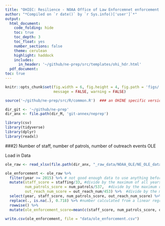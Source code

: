 ```yaml
---
title: "OHIEC: Resilience - NOAA Office of Law Enforcemnet enforcement actions"
author: "*Compiled on `r date()` by `r Sys.info()['user']`*"
output: 
  html_document:
    code_folding: hide
    toc: true
    toc_depth: 3
    toc_float: yes
    number_sections: false
    theme: cerulean
    highlight: haddock
    includes: 
      in_header: '~/github/ne-prep/src/templates/ohi_hdr.html'
  pdf_document:
toc: true
---
```


``` r
knitr::opts_chunk$set(fig.width = 6, fig.height = 4, fig.path = 'figs/',
                      message = FALSE, warning = FALSE)

source('~/github/ne-prep/src/R/common.R')  ### an OHINE specific version of common.R

dir_git <- '~/github/ne-prep'
dir_anx <- file.path(dir_M, 'git-annex/neprep')

library(csv)
library(tidyverse)
library(dplyr)
library(readxl)
```

###2) Number of staff, number of patrols, number of outreach events OLE

Load in Data
```r
ole_raw <- read_xlsx(file.path(dir_anx, "_raw_data/NOAA_OLE/NE_OLE_data.xlsx"))
```

```r
ole_enforcement <- ole_raw %>% 
  filter(year >= 2015) %>% # not good enough data to use anything before 2015
  mutate(staff_score = staffing/33, #divide by the maximum of all years
         num_patrols_score = num_patrols/537,  #divide by the maximum of all years
         out_reach_num_score = out_reach_num/453) %>%  #divide by the maximum of all years
  select(year, staff_score, num_patrols_score, out_reach_num_score) %>% 
  replace(., is.na(.), 0.718) %>% #number calculated from a linear regression of first 3 data points
  rowwise() %>% 
  mutate(ole_enforcement_score=mean(c(staff_score, num_patrols_score, out_reach_num_score), na.rm=T) )

write.csv(ole_enforcement, file = "data/ole_enforcement.csv")
```
